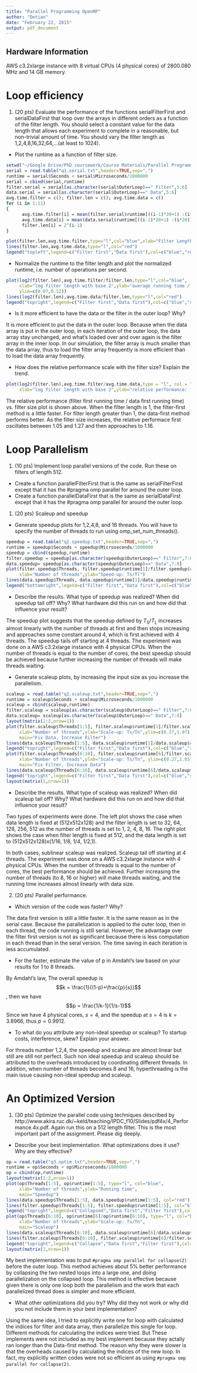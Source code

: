 ```yaml
---
title: "Parallel Programming OpenMP"
author: "Detian"
date: "February 22, 2015"
output: pdf_document
---
```

## Hardware Information
AWS c3.2xlarge instance with 8 virtual CPUs (4 physical cores) of 2800.080 MHz and 14 GB memory.


# Loop efficiency

1. (20 pts) Evaluate the performance of the functions serialFilterFirst and serialDataFirst that loop over the arrays in different orders as a function of the filter length. You should select a constant value for the data length that allows each experiment to complete in a reasonable, but non-trivial amount of time. You should vary the filter length as 1,2,4,8,16,32,64,…(at least to 1024).
+ Plot the runtime as a function of filter size.

```r
setwd("~/Google Drive/PhD coursework/Course Materials/Parallel Programming/project1/output")
serial = read.table("q1.serial.txt",header=TRUE,sep=",")
runtime = serial$Seconds + serial$Microseconds/1000000
serial = cbind(serial,runtime)
filter.serial = serial[as.character(serial$OuterLoop)==" Filter",5:6]
data.serial = serial[as.character(serial$OuterLoop)==" Data",5:6]
avg.time.filter = c(); filter.len = c(); avg.time.data = c()
for (i in 1:11)
{
      avg.time.filter[i] = mean(filter.serial$runtime[((i-1)*20+1) :(i*20)])
      avg.time.data[i] = mean(data.serial$runtime[((i-1)*20+1) :(i*20)])
      filter.len[i] = 2^(i-1)
}

plot(filter.len,avg.time.filter,type="l",col="blue",xlab="Filter Length",ylab="average running time (s)")
lines(filter.len,avg.time.data,type="l",col="red")
legend("topleft",legend=c("Filter first","Data first"),col=c("blue","red"),lty=1)
```

+ Normalize the runtime to the filter length and plot the normalized runtime, i.e. number of operations per second.
```r
plot(log2(filter.len),avg.time.filter/filter.len,type="l",col="blue",
     xlab="log filter length with base 2",ylab="average running time / filter length (s)",
     ylim=c(0.07,0.12))
lines(log2(filter.len),avg.time.data/filter.len,type="l",col="red")
legend("topright",legend=c("Filter first","Data first"),col=c("blue","red"),lty=1)
```

+ Is it more efficient to have the data or the filter in the outer loop? Why?

It is more efficient to put the data in the outer loop. Because when the data array is put in the outer loop, in each iteration of the outer loop, the data array stay unchanged, and what's loaded over and over again is the filter array in the inner loop. In our simulation, the filter array is much smaller than the data array, thus to load the filter array frequently is more efficient than to load the data array frequently.


+ How does the relative performance scale with the filter size? Explain the trend.

```r
plot(log2(filter.len),avg.time.filter/avg.time.data,type = "l", col = "blue",
     xlab="log filter length with base 2",ylab="relative performance: filter-first time / data-first time")
```

The relative performance (filter first running time / data first running time) vs. filter size plot is shown above. When the filter length is 1, the filter-first method is a little faster. For filter length greater than 1, the data-first method performs better. As the filter size increases, the relative performace first oscillates between 1.05 and 1.27 and then approaches to 1.16.


# Loop Parallelism

1. (10 pts) Implement loop parallel versions of the code. Run these on filters of length 512.
+ Create a function parallelFilterFirst that is the same as serialFilterFirst except that it has the #pragma omp parallel for around the outer loop.
+ Create a function parallelDataFirst that is the same as serialDataFirst except that it has the #pragma omp parallel for around the outer loop.


1. (20 pts) Scaleup and speedup
+ Generate speedup plots for 1,2,4,8, and 16 threads. You will have to specify the number of threads to run using omp_set_num_threads().

```r
speedup = read.table("q2.speedup.txt",header=TRUE,sep=",")
runtime = speedup$Seconds + speedup$Microseconds/1000000
speedup = cbind(speedup,runtime)
filter.speedup = speedup[as.character(speedup$OuterLoop)==" Filter",7:8]
data.speedup= speedup[as.character(speedup$OuterLoop)==" Data",7:8]
plot(filter.speedup$Threads, filter.speedup$runtime[1]/filter.speedup$runtime, type="l", col="blue",
     xlab="Number of threads",ylab="Speed-up: Ts/Tl")
lines(data.speedup$Threads, data.speedup$runtime[1]/data.speedup$runtime, col="red")
legend("bottomright",legend=c("Filter first","Data first"),col=c("blue","red"),lty=1)
```

+ Describe the results. What type of speedup was realized? When did speedup tail off? Why? What hardware did this run on and how did that influence your result?

The speedup plot suggests that the speedup defined by $T_S/T_L$ increases almost linearly with the number of threads at first and then stops increasing and approaches some constant around 4, which is first achieved with 4 threads. The speedup tails off starting at 4 threads. The experiment was done on a AWS c3.2xlarge instance with 4 physical CPUs. When the number of threads is equal to the number of cores, the best speedup should be achieved because further increasing the number of threads will make threads waiting.

+ Generate scaleup plots, by increasing the input size as you increase the parallelism.

```r
scaleup = read.table("q2.scaleup.txt",header=TRUE,sep=",")
runtime = scaleup$Seconds + scaleup$Microseconds/1000000
scaleup = cbind(scaleup,runtime)
filter.scaleup = scaleup[as.character(scaleup$OuterLoop)==" Filter",7:8]
data.scaleup= scaleup[as.character(scaleup$OuterLoop)==" Data",7:8]
layout(matrix(1:2,nrow=1))
plot(filter.scaleup$Threads[1:5], filter.scaleup$runtime[1]/filter.scaleup$runtime[1:5], type="l", col="blue",
     xlab="Number of threads",ylab="Scale-up: Ts/Tn",ylim=c(0.27,1.07), 
     main="Fix Data, Increase Filter")
lines(data.scaleup$Threads[1:5], data.scaleup$runtime[1]/data.scaleup$runtime[1:5], col="red")
legend("topright",legend=c("Filter first","Data first"),col=c("blue","red"),lty=1)
plot(filter.scaleup$Threads[6:10], filter.scaleup$runtime[6]/filter.scaleup$runtime[6:10], type="l", col="blue",
     xlab="Number of threads",ylab="Scale-up: Ts/Tn", ylim=c(0.27,1.03),
     main="Fix Filter, Increase Data")
lines(data.scaleup$Threads[6:10], data.scaleup$runtime[6]/data.scaleup$runtime[6:10], col="red")
legend("topright",legend=c("Filter first","Data first"),col=c("blue","red"),lty=1)
layout(matrix(1,nrow=1))
```


+ Describe the results. What type of scaleup was realized? When did scaleup tail off? Why? What hardware did this run on and how did that influence your result?

Two types of experiments were done. The left plot shows the case when data length is fixed at (512x512x128) and the filter length is set to 32, 64, 128, 256, 512 as the number of threads is set to 1, 2, 4, 8, 16. The right plot shows the case when filter length is fixed at 512, and the data length is set to (512x512x128)x(1/16, 1/8, 1/4, 1/2,1).      

In both cases, sublinear scaleup was realized. Scaleup tail off starting at 4 threads. The experiment was done on a AWS c3.2xlarge instance with 4 physical CPUs. When the number of threads is equal to the number of cores, the best performance should be achieved. Further increasing the number of threads (to 8, 16 or higher) will make threads waiting, and the running time increases almost linearly with data size.


2. (20 pts) Parallel performance.
+ Which version of the code was faster? Why?

The data first version is still a little faster. It is the same reason as in the serial case. Because the parallelization is applied to the outer loop, then in each thread, the code running is still serial. However, the advantage over the filter first version is not as significant because there is less computation in each thread than in the seral version. The time saving in each iteration is less accumulated.

+ For the faster, estimate the value of p in Amdahl's law based on your results for 1 to 8 threads.

By Amdahl's law, The overall speedup is $$k = \frac{1}{(1-p)+\frac{p}{s}}$$, 
then we have $$p = \frac{1/k-1}{1/s-1}$$
Since we have 4 physical cores, $s=4$, and the speedup at $s=4$ is $k=3.8966$, thus $p=0.9912$.


+ To what do you attribute any non-ideal speedup or scaleup? To startup costs, interference, skew? Explain your answer.

For threads number 1,2,4, the speedup and scaleup are almost linear but still are still not perfect. 
Such non ideal speedup and scaleup should be attributed to the overheads introduced by coordinating different threads. In addition, when number of threads becomes 8 and 16, hyperthreading is the main issue causing non-ideal speedup and scaleup.


# An Optimized Version

1. (30 pts) Optimize the parallel code using techniques described by http://www.akira.ruc.dk/~keld/teaching/IPDC_f10/Slides/pdf4x/4_Performance.4x.pdf. Again run this on a 512 length filter. This is the most important part of the assignment. Please dig deeply.

+ Describe your best implementation. What optimizations does it use? Why are they effective?

```r
op = read.table("q3.optim.txt",header=TRUE,sep=",")
runtime = op$Seconds + op$Microseconds/1000000
op = cbind(op,runtime)
layout(matrix(1:2,nrow=1))
plot(op$Threads[1:5], op$runtime[1:5], type="l", col="blue",
     xlab="Number of threads",ylab="Running time",
     main="Speedup")
lines(data.speedup$Threads[1:5], data.speedup$runtime[1:5], col="red")
lines(filter.speedup$Threads[1:5], filter.speedup$runtime[1:5], col="black")
legend("topright",legend=c("Collapsed","Data first","Filter first"),col=c("blue","red","black"),lty=1)
plot(op$Threads[6:10], op$runtime[6]/op$runtime[6:10], type="l", col="blue",
     xlab="Number of threads",ylab="Scale-up: Ts/Tn",
     main="Scaleup")
lines(data.scaleup$Threads[6:10], data.scaleup$runtime[6]/data.scaleup$runtime[6:10], col="red")
lines(filter.scaleup$Threads[6:10], filter.scaleup$runtime[6]/filter.scaleup$runtime[6:10], col="black")
legend("topright",legend=c("Collapse","Data first","Filter first"),col=c("blue","red","black"),lty=1)
layout(matrix(1,nrow=1))

```

My best implementation was to put `#pragma omp parallel for collapse(2)` before the outer loop. This method achieves about 5% better performance by collapsing the two nested loops into a large one, and doing parallelization on the collapsed loop. This method is effective because given there is only one loop both the parallelism and the work that each parallelized thread does is simpler and more efficient.

+ What other optimizations did you try? Why did they not work or why did you not include them in your best implementation?

Using the same idea, I tried to explicitly write one for loop with calculated the indices for filter and data array, then parallelize this single for loop. Different methods for calculating the indices were tried. But These implements were not included as my best implement because they actally ran longer than the Data-first method. The reason why they were slower is that the overheads caused by calculating the indices of the new loop. In fact, my explicitly written codes were not so efficient as using  `#pragma omp parallel for collapse(2)`.



